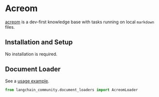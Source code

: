 # Acreom

[acreom](https://acreom.com) is a dev-first knowledge base with tasks running on local `markdown` files.

## Installation and Setup

No installation is required.

## Document Loader

See a [usage example](/docs/integrations/document_loaders/acreom).

```python
from langchain_community.document_loaders import AcreomLoader
```
